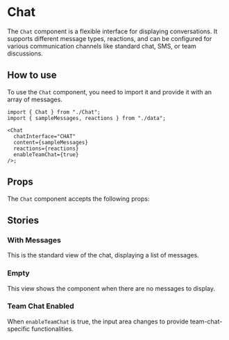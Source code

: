 

<Meta title="Organism/ItemViewer/Chat" of={ChatStories} />

# Chat

The `Chat` component is a flexible interface for displaying conversations. It supports different message types, reactions, and can be configured for various communication channels like standard chat, SMS, or team discussions.

## How to use

To use the `Chat` component, you need to import it and provide it with an array of messages.

```tsx
import { Chat } from "./Chat";
import { sampleMessages, reactions } from "./data";

<Chat
  chatInterface="CHAT"
  content={sampleMessages}
  reactions={reactions}
  enableTeamChat={true}
/>;
```

## Props

The `Chat` component accepts the following props:

<ArgTypes of={Chat} />

## Stories

### With Messages

This is the standard view of the chat, displaying a list of messages.

<Canvas>
  <Story of={ChatStories.WithMessages} />
</Canvas>

### Empty

This view shows the component when there are no messages to display.

<Canvas>
  <Story of={ChatStories.Empty} />
</Canvas>

### Team Chat Enabled

When `enableTeamChat` is true, the input area changes to provide team-chat-specific functionalities.

<Canvas>
  <Story of={ChatStories.TeamChatEnabled} />
</Canvas> 